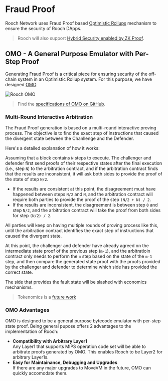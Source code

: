 # Fraud Proof

Rooch Network uses Fraud Proof based [Optimistic Rollups](https://ethereum.org/en/developers/docs/scaling/optimistic-rollups/) mechanism to ensure the security of Rooch DApps.

> Rooch will also support [Hybrid Security enabled by ZK Proof](/docs/tech-highlights/hybrid-security).

## OMO - A General Purpose Emulator with Per-Step Proof

Generating Fraud Proof is a critical piece for ensuring security of the off-chain system in an Optimistic Rollup system. For this purpose, we have designed [OMO](https://github.com/rooch-network/omo).


<Image
  src="/docs/rooch-omo.svg"
  alt="Rooch OMO"
  width={500}
  height={500}
  class="mx-auto my-4"
/>

> Find the [specifications of OMO on GitHub](https://github.com/rooch-network/omo/blob/main/docs/guidelines.md).

### Multi-Round Interactive Arbitration

The Fraud Proof generation is based on a multi-round interactive proving process. The objective is to find the exact step of instructions that caused the divergent state between the Chanllenge and the Defender.

Here's a detailed explanation of how it works:

Assuming that a block contains `N` steps to execute. The challenger and defender first send proofs of their respective states after the final execution (i.e., step `N`) to the arbitration contract, and if the arbitration contract finds that the results are inconsistent, it will ask both sides to provide the proof of the state of step `N/2`.

- If the results are consistent at this point, the disagreement must have happened between steps `N/2` and `N`, and the arbitration contract will require both parties to provide the proof of the step `(N/2 + N) / 2`.
- If the results are inconsistent, the disagreement is between step `0` and step `N/2`, and the arbitration contract will take the proof from both sides for step `(N/2) / 2`.

All parties will keep on having multiple rounds of proving process like this, until the arbitration contract identifies the exact step of instructions that caused the divergent state.

At this point, the challenger and defender have already agreed on the intermediate state proof of the previous step (`m-1`), and the arbitratioin contract only needs to perform the `m` step based on the state of the `m-1` step, and then compare the generated state proof with the proofs provided by the challenger and defender to determine which side has provided the correct state.

The side that provides the fault state will be slashed with economics mechanisms.

> Tokenomics is a [future work](/docs/miscellaneous/future-works#tokenomics)

### OMO Advantages

OMO is designed to be a general purpose bytecode emulator with per-step state proof. Being general pupose offers 2 advantages to the implementation of Rooch:

- **Compatibility with Arbitrary Layer1**  
  Any Layer1 that supports MIPS operation code set will be able to arbitrate proofs generated by OMO. This enables Rooch to be Layer2 for arbitrary Layer1s.
- **Easy for Maintainance, Debugging and Upgrades**  
  If there are any major upgrades to MoveVM in the future, OMO can quickly accomodate them.
